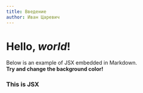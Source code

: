 ```yaml
---
title: Введение
author: Иван Царевич
---
```


# Hello, _world_!

Below is an example of JSX embedded in Markdown. <br /> **Try and change
the background color!**

<div style={{ padding: '20px', backgroundColor: 'red' }}>
  <h3>This is JSX</h3>
</div>
